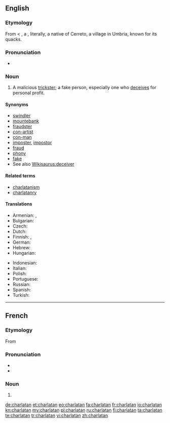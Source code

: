 {{also|charlatán}}
==English==

===Etymology===
From {{etyl|frm}} {{term|charlatan|lang=frm}} < {{etyl|it}} {{term|ciarlatano||quack|lang=it}}, a {{portmanteau|ciarlatore|t1=a chatterer|cerretano|t2=a hawker, quack|lang=it|nocap=1}}, literally, a native of Cerreto, a village in Umbria, known for its quacks.

===Pronunciation===
* {{a|US}} {{IPA|/ˈʃɑɹlətən/|lang=en}}

===Noun===
{{en-noun}}

# A malicious [[trickster]]; a fake person, especially one who [[deceive|deceives]] for personal profit.

====Synonyms====
* [[swindler]]
* [[mountebank]]
* [[fraudster]]
* [[con-artist]]
* [[con-man]]
* [[imposter]], [[impostor]]
* [[fraud]]
* [[phony]]
* [[fake]]
* See also [[Wikisaurus:deceiver]]

====Related terms====
* [[charlatanism]]
* [[charlatanry]]

====Translations====
{{trans-top|malicious trickster}}
* Armenian: {{t|hy|ընդվայրաբան|tr=ëndvayraban}}, {{t-|hy|շառլատան|tr=šaṙlatan}}
* Bulgarian: {{t|bg|шарлатанин|m}}
* Czech: {{t-|cs|šarlatán|m}}
* Dutch: {{t|nl|charlatan|m}}
* Finnish: {{t+|fi|huijari}}, {{t|fi|puoskari}}
* German: {{t+|de|Scharlatan|m}}
* Hebrew: {{t|he|שרלטן|m|tr=šarletan}}
* Hungarian: {{t|hu|sarlatán}}
{{trans-mid}}
* Indonesian: {{t|id|penipu|xs=Indonesian}}
* Italian: {{t+|it|ciarlatano|m}}
* Polish: {{t|pl|szarlatan|m}}
* Portuguese: {{t|pt|charlatão|m}}
* Russian: {{t+|ru|шарлатан|m|tr=šarlatán}}
* Spanish: {{t+|es|charlatán|m}}
* Turkish: {{t|tr|şarlatan}}
{{trans-bottom}}

----

==French==

===Etymology===
From {{etyl|it|fr}}

===Pronunciation===
* {{IPA|/ʃaʁ.la.tɑ̃/|lang=fr}}
* {{audio|Fr-charlatan.ogg|charlatan}}

===Noun===
{{fr-noun|m|f=charlatane}}

# {{l|en|charlatan}}

[[de:charlatan]]
[[et:charlatan]]
[[eo:charlatan]]
[[fa:charlatan]]
[[fr:charlatan]]
[[io:charlatan]]
[[kn:charlatan]]
[[my:charlatan]]
[[pl:charlatan]]
[[ru:charlatan]]
[[fi:charlatan]]
[[ta:charlatan]]
[[te:charlatan]]
[[tr:charlatan]]
[[vi:charlatan]]
[[zh:charlatan]]